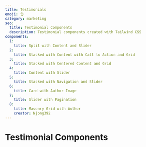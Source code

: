 ```yaml
---
title: Testimonials
emoji: 👌
category: marketing
seo:
  title: Testimonial Components
  description: Testimonial components created with Tailwind CSS
components:
  1:
    title: Split with Content and Slider
  2:
    title: Stacked with Content with Call to Action and Grid
  3:
    title: Stacked with Centered Content and Grid
  4:
    title: Content with Slider
  5:
    title: Stacked with Navigation and Slider
  6:
    title: Card with Author Image
  7:
    title: Slider with Pagination
  8:
    title: Masonry Grid with Author
    creator: Njong392
---
```


# Testimonial Components

<List
  componentsData={componentsArray}
  componentContainer={componentContainer}
/>
